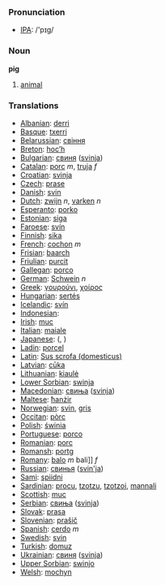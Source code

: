 === Pronunciation ===
*[[w:IPA|IPA]]: /'pɪg/

=== Noun ===

'''pig'''

# [[animal]]

=== Translations ===

*[[Albanian]]: [[derri]]
*[[Basque]]: [[txerri]]
*[[Belarussian]]: [[свіння]]
*[[Breton]]: [[hoc’h]]
*[[Bulgarian]]: [[свиня]] ([[svinja]])
*[[Catalan]]: [[porc]] ''m'', [[truja]] ''f''
*[[Croatian]]: [[svinja]]
*[[Czech]]: [[prase]]
*[[Danish]]: [[svin]]
*[[Dutch]]: [[zwijn]] ''n'', [[varken]] ''n''
*[[Esperanto]]: [[porko]]
*[[Estonian]]: [[siga]]
*[[Faroese]]: [[svín]]
*[[Finnish]]: [[sika]]
*[[French]]: [[cochon]] ''m''
*[[Frisian]]: [[baarch]]
*[[Friulian]]: [[purcit]]
*[[Gallegan]]: [[porco]]
*[[German]]: [[Schwein]] ''n''
*[[Greek]]: [[γουρούνι]], [[χοίρος]] '' ''
*[[Hungarian]]: [[sertés]]
*[[Icelandic]]: [[svín]]
*[[Indonesian]]: [[]]
*[[Irish]]: [[muc]]
*[[Italian]]: [[maiale]] '' ''
*[[Japanese]]: [[]] ([[]], )
*[[Ladin]]: [[porcel]]
*[[Latin]]: [[Sus scrofa (domesticus)]] '' ''
*[[Latvian]]: [[cūka]]
*[[Lithuanian]]: [[kiaulė]]
*[[Lower Sorbian]]: [[swinja]]
*[[Macedonian]]: [[свиња]] ([[svinja]])
*[[Maltese]]: [[ħanżir]]
*[[Norwegian]]: [[svin]], [[gris]]
*[[Occitan]]: [[pòrc]]
*[[Polish]]: [[świnia]] '' ''
*[[Portuguese]]: [[porco]]
*[[Romanian]]: [[porc]]
*[[Romansh]]: [[portg]]
*[[Romany]]: [[balo]] ''m'' bali]] ''f''
*[[Russian]]: [[свинья]] ([[svin'ja]]) '' ''
*[[Sami]]: [[spiidni]]
*[[Sardinian]]: [[procu]], [[tzotzu]], [[tzotzoi]], [[mannali]]
*[[Scottish]]: [[muc]]
*[[Serbian]]: [[свиња]] ([[svinja]])
*[[Slovak]]: [[prasa]]
*[[Slovenian]]: [[prašič]]
*[[Spanish]]: [[cerdo]] ''m''
*[[Swedish]]: [[svin]]
*[[Turkish]]: [[domuz]]
*[[Ukrainian]]: [[свиня]] ([[svinja]])
*[[Upper Sorbian]]: [[swinjo]]
*[[Welsh]]: [[mochyn]]
